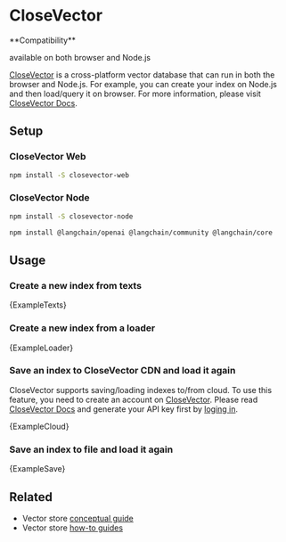 # CloseVector

<Tip>
**Compatibility**

available on both browser and Node.js
</Tip>

[CloseVector](https://closevector.getmegaportal.com/) is a cross-platform vector database that can run in both the browser and Node.js. For example, you can create your index on Node.js and then load/query it on browser. For more information, please visit [CloseVector Docs](https://closevector-docs.getmegaportal.com/).

## Setup

### CloseVector Web

```bash npm2yarn
npm install -S closevector-web
```
### CloseVector Node

```bash npm2yarn
npm install -S closevector-node
```

<IntegrationInstallTooltip></IntegrationInstallTooltip>

```bash npm2yarn
npm install @langchain/openai @langchain/community @langchain/core
```

## Usage

### Create a new index from texts


<CodeBlock language="typescript">{ExampleTexts}</CodeBlock>

### Create a new index from a loader


<CodeBlock language="typescript">{ExampleLoader}</CodeBlock>

### Save an index to CloseVector CDN and load it again

CloseVector supports saving/loading indexes to/from cloud. To use this feature, you need to create an account on [CloseVector](https://closevector.getmegaportal.com/). Please read [CloseVector Docs](https://closevector-docs.getmegaportal.com/) and generate your API key first by [loging in](https://closevector.getmegaportal.com/).


<CodeBlock language="typescript">{ExampleCloud}</CodeBlock>

### Save an index to file and load it again


<CodeBlock language="typescript">{ExampleSave}</CodeBlock>

## Related

- Vector store [conceptual guide](/oss/concepts/#vectorstores)
- Vector store [how-to guides](/oss/how-to/#vectorstores)
